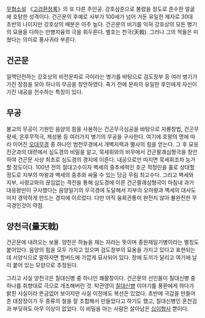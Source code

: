 {{{+1 卓冠永}}}

[[무협소설]] 《[[고검환정록]]》의 또 다른 주인공. 강호삼준으로 불렸을 정도로 준수한 얼굴에 호탕한 성격이다. 건곤문의 후예로 사부가 100세가 넘어 거둔 유일한 제자로 30대 초반의 나이지만 강호상의 배분은 아주 높다. 건곤문의 비기를 익혀 강호상의 모든 병기의 묘용을 다하는 만병지융의 극을 휘두른다. 별호는 천극(天戟). 그러나 그의 적들은 미쳤다는 의미로 풍사귀라 부른다.
 
== 건곤문 ==
일맥단전하는 강호상의 비전문파로 극이라는 병기를 바탕으로 검도창부 등 여러 병기가 가진 장점을 모아 하나의 무공을 창안하였다. 죽기 전에 문파의 유일한 후인에게 자신이 가진 내공을 전수하는 특징이 있다.

== 무공 ==
불교의 무공이 기원인 음양의 힘을 사용하는 건곤무극심공을 바탕으로 자룡창법, 건곤무량세, 온후무적극, 제성봉 등 여러가지 병기의 무공을 구사한다. 여기에 호왕의 명에 따라 이어진 [[오대무경]] 중 하나인 범천무경에서 개벽지력과 멸사의 힘을 얻는다. 그 후 묘응진군과의 대련에서 심도경의 비밀을 알고, 묵세휘와의 비무에서 건곤팔괘심형극을 창안하여 건곤문 사상 최초로 심도경의 경지에 이른다. 내공으로만 따지면 묵세휘조차 능가할 정도이다. 100년 전의 절대고수이자 벽세의 중추세력인 호군 적청린을 홀로 상대할 정도로 지부의 마왕과 벽세의 중추와 싸울 수 있는 당금 무림 최고수다. 그리고 벽세와 지부, 사령교와의 끊임없는 격전을 통해 심도경에 이른 건곤팔괘심형극이 마침내 과거 대응왕만이 구사했다는 음양일기의 무극경에 도달해서 지부의 오마왕과 벽세의 대사도마저 경악하게 만드는 경지에 이르렀다. 다만 아직 융회관통이 완전치 않아 불완전한 무극경인것이 약점.

== 양천극(量天戟) ==
건곤문에 내려오는 보물. 양천은 하늘을 재는 자라는 뜻이며 중원제일기병이라는 별칭도 붙어있다. 음양의 힘을 모두 가지고 있으며 검도창부의 묘용을 가지고 있다고 표현되는데 서양식으로 말하자면 할버드에 가깝게 묘사되어 있다. 창에 도끼가 달리고 여기에 날이 붙어 있는 모양으로 추정된다.

그리고 사실 양천극은 칠대신병 중 하나인 쾌활창이다. 건곤문의 선인들이 칠대신병 중 하나를 취향대로 극으로 개조해버린 것. 탁관영이 [[칠대신병]] 이야기를 풍환에게 하다가 밝힌 사실이라 뜬금없어 보이지만 사실 이전에도 복선은 있었다. 초반에 극갑을 만들어 준 대장장이가 두 종류의 철을 잘 조합해서 만들었다고 하기도 했고, 칠대신병인 혼천검과 부딪혀도 아무 이상이 없었다. 이 비밀을 아는 사람은 살아남은 [[십이협사]] 뿐이다.
